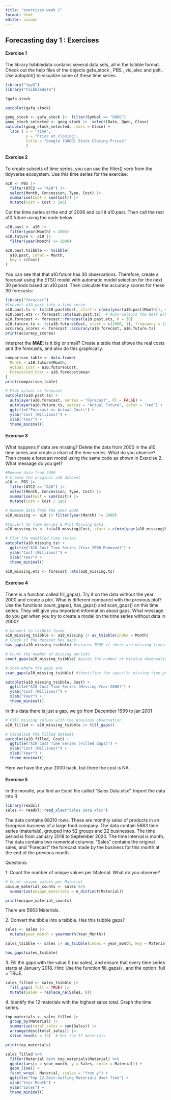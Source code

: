 ```yaml
---
title: "exercises week 1"
format: html
editor: visual
---
```


## Forecasting day 1 : Exercises

#### Exercise 1

The library tsibbledata contains several data sets, all in the tsibble format. Check out the help files of the objects gafa_stock , PBS , vic_elec and pelt . Use autoplot() to visualize some of these time series.

```r
library("fpp3")
library("tsibbledata")
```

```r
?gafa_stock
```

```r
autoplot(gafa_stock)
```

```r
goog_stock <- gafa_stock |>  filter(Symbol == "GOOG")
goog_stock_selected <- goog_stock |>  select(Date, Open, Close)
autoplot(goog_stock_selected, .vars = Close) +
  labs ( x = "Time",
         y = "Price at closing",
         title = "Google (GOOG) Stock Closing Prices"
         )
```

#### Exercise 2

To create subsets of time series, you can use the filter() verb from the tidyverse ecosystem. Use this time series for the exercise:

```r
a10 <- PBS |>
  filter(ATC2 == "A10") |>
  select(Month, Concession, Type, Cost) |>
  summarise(Cost = sum(Cost)) |>
  mutate(Cost = Cost / 1e6)
```

Cut the time series at the end of 2006 and call it a10.past. Then call the rest a10.future using the code below:

```r
a10.past <- a10 |>
  filter(year(Month) < 2006)
a10.future <- a10 |>
  filter(year(Month) >= 2006)
```

```r
a10.past.tsibble <- tsibble(
  a10.past, index = Month,
  key = c(Cost)
)

```

You can see that that a10.future has 30 observations. Therefore, create a forecast using the ETS() model with automatic model selection for the next 30 periods based on a10.past. Then calculate the accuracy scores for these 30 forecasts:

```r
library("forecast")
#Convert a10.past into a time serie
a10.past.ts <- ts(a10.past$Cost, start = c(min(year(a10.past$Month)), month(min(a10.past$Month))), frequency = 12)
a10.past.ets <- forecast::ets(a10.past.ts)  # Auto-selects the best ETS model
a10.forecast <- forecast::forecast(a10.past.ets, h = 30)
a10.future.ts <- ts(a10.future$Cost, start = c(2006, 1), frequency = 12)
accuracy_scores <- forecast::accuracy(a10.forecast, a10.future.ts)
print(accuracy_scores)

```

Interpret the **MAE**: is it big or small? Create a table that shows the real costs and the forecasts, and also do this graphically.

```r
comparison_table <- data.frame(
  Month = a10.future$Month,
  Actual_Cost = a10.future$Cost,
  Forecasted_Cost = a10.forecast$mean
)
print(comparison_table)

```

```r
# Plot actual vs forecast
autoplot(a10.past.ts) +
  autolayer(a10.forecast, series = "Forecast", PI = FALSE) +
  autolayer(a10.future.ts, series = "Actual Future", color = "red") +
  ggtitle("Forecast vs Actual Costs") +
  ylab("Cost (Millions)") +
  xlab("Year") +
  theme_minimal()

```

#### Exercise 3

What happens if data are missing? Delete the data from 2000 in the a10 time series and create a chart of the time series. What do you observe? Then create a forecast model using the same code as shown in Exercise 2. What message do you get?

```r
#Remove data from 2000
# Create the original a10 dataset
a10 <- PBS |>
  filter(ATC2 == "A10") |>
  select(Month, Concession, Type, Cost) |>
  summarise(Cost = sum(Cost)) |>
  mutate(Cost = Cost / 1e6)

# Remove data from the year 2000
a10_missing <- a10 |> filter(year(Month) != 2000)

```

```r
#Convert to Time Series & Plot Missing Data
a10_missing.ts <- ts(a10_missing$Cost, start = c(min(year(a10_missing$Month)), month(min(a10_missing$Month))), frequency = 12)

# Plot the modified time series
autoplot(a10_missing.ts) +
  ggtitle("A10 Cost Time Series (Year 2000 Removed)") +
  ylab("Cost (Millions)") +
  xlab("Year") +
  theme_minimal()

```

```r
a10_missing.ets <- forecast::ets(a10_missing.ts)

```

#### Exercise 4

There is a function called fill_gaps(). Try it on the data without the year 2000 and create a plot. What is different compared with the previous plot? Use the functions count_gaps(), has_gaps() and scan_gaps() on this time series. They will give you important information about gaps. What message do you get when you try to create a model on the time series without data in 2000?

```r
# Convert to tsibble forma
a10_missing_tsibble <- a10_missing |> as_tsibble(index = Month)
# Check if the dataset has gaps
has_gaps(a10_missing_tsibble) #returns TRUE if there are missing timestamps.

# Count the number of missing periods
count_gaps(a10_missing_tsibble) #gives the number of missing observations

# Scan where the gaps are
scan_gaps(a10_missing_tsibble) #identifies the specific missing time periods.

```

```r
autoplot(a10_missing_tsibble, Cost) +
  ggtitle("A10 Cost Time Series (Missing Year 2000)") +
  ylab("Cost (Millions)") +
  xlab("Year") +
  theme_minimal()

```

In this data there is just a gap, we go from December 1999 to jan 2001

```r
# Fill missing values with the previous observation
a10_filled <- a10_missing_tsibble |> fill_gaps()

# Visualize the filled dataset
autoplot(a10_filled, Cost) +
  ggtitle("A10 Cost Time Series (Filled Gaps)") +
  ylab("Cost (Millions)") +
  xlab("Year") +
  theme_minimal()

```

Here we have the year 2000 back, but there the cost is NA.

#### Exercise 5

In the moodle, you find an Excel file called “Sales Data.xlsx”. Import the data into R.

```r
library(readxl)
sales <- readxl::read_xlsx("Sales Data.xlsx")
```

The data contains 68210 rows. These are monthly sales of products in an European business of a large food company. The data contain 5663 time series (materials), grouped into 52 groups and 22 businesses. The time period is from January 2018 to September 2020. The time interval is month. The data contains two numerical columns: “Sales” contains the original sales, and “Forecast” the forecast made by the business for this month at the end of the previous month.

Questions:

1\. Count the number of unique values per Material. What do you observe?

```r
# Count unique values per Material
unique_material_counts <- sales %>%
  summarise(unique_materials = n_distinct(Material))

print(unique_material_counts)

```

There are 5663 Materials.

2\. Convert the tibble into a tsibble. Has this tsibble gaps?

```r
sales <- sales |> 
  mutate(year_month = yearmonth(Year_Month))

```

```r
sales_tsibble <- sales |> as_tsibble(index = year_month, key = Material)
```

```r
has_gaps(sales_tsibble)
```

3\. Fill the gaps with the value 0 (no sales), and ensure that every time series starts at January 2018. Hint: Use the function fill_gaps() , and the option .full = TRUE.

```r
sales_filled <- sales_tsibble |> 
  fill_gaps(.full = TRUE) |> 
  mutate(Sales = replace_na(Sales, 0))

```

4\. Identify the 12 materials with the highest sales total. Graph the time series.

```r
top_materials <- sales_filled |> 
  group_by(Material) |> 
  summarise(total_sales = sum(Sales)) |> 
  arrange(desc(total_sales)) |> 
  slice_head(n = 12)  # Get top 12 materials

print(top_materials)

```

```r
sales_filled %>%
  filter(Material %in% top_materials$Material) %>%
  ggplot(aes(x = year_month, y = Sales, color = Material)) +
  geom_line() +
  facet_wrap(~ Material, scales = "free_y") +
  ggtitle("Top 12 Best-Selling Materials Over Time") +
  xlab("Year-Month") +
  ylab("Sales") +
  theme_minimal()

```
